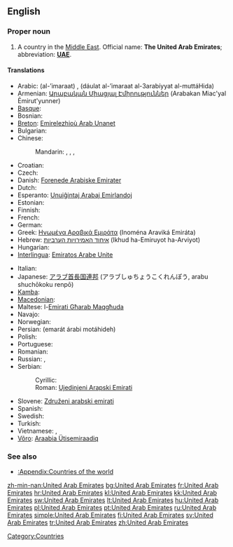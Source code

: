 ==English==
{{wikipedia}}

===Proper noun===
{{en-proper noun|sg=[[United]] [[Arab]] [[Emirate]]s}}

# A country in the [[Middle East]]. Official name: '''The United Arab Emirates'''; abbreviation: '''[[UAE]]'''.

====Translations====
{{trans-top|country in the Middle East}}
* Arabic: {{Arab|[[الإمارات]]}} (al-’imaraat) {{p}}, {{Arab|[[دولة الإمارات العربية المتحدة]]}} (dáulat al-’imaraat al-3arabíyyat al-muttáHida) {{p}}
* Armenian: [[Արաբական Միացյալ Էմիրություններ]] (Arabakan Miac'yal Ēmirut'yunner)
* [[Basque]]: {{t|eu|Arabiar Emirerri Batuak|p|xs=Basque}}
* Bosnian: {{t-|bs|Ujedinjeni Arapski Emirati|m|p}}
* [[Breton]]: [[Emirelezhioù Arab Unanet]]
* Bulgarian: {{t+|bg|Обединени Арабски Емирства|n|p|tr=Obedinéni Arábski Emírstva}}
* Chinese:
*: Mandarin: {{t-|cmn|阿拉伯聯合酋長國|sc=Hani}}, {{t-|cmn|阿拉伯联合酋长国|tr=Ālābó liánhé qiúzhǎngguó|sc=Hani}}, {{t|cmn|阿聯酋|sc=Hani}}, {{t|cmn|阿联酋|tr=Ā-lián-qiú|sc=Hani}}
* Croatian: {{t+|hr|Ujedinjeni Arapski Emirati|m|p}}
* Czech: {{t-|cs|Spojené arabské emiráty|m|p}}
* Danish: [[Forenede Arabiske Emirater]]
* Dutch: {{t+|nl|Verenigde Arabische Emiraten}}
* Esperanto: [[Unuiĝintaj Arabaj Emirlandoj]]
* Estonian: {{t-|et|Araabia Ühendemiraadid}}
* Finnish: {{t+|fi|Arabiemiirikunnat}}
* French: {{t+|fr|Émirats arabes unis|m|p}}
* German: {{t+|de|Vereinigte Arabische Emirate|f|p}}
* Greek: [[Ηνωμένα Αραβικά Εμιράτα]] {{n|p}} (Inoména Araviká Emiráta)
* Hebrew: [[איחוד האמירויות הערביות]] (Ikhud ha-Emiruyot ha-Arviyot)
* Hungarian: {{t+|hu|Egyesült Arab Emírségek}}
* [[Interlingua]]: [[Emiratos Arabe Unite]]
{{trans-mid}}
* Italian: {{t-|it|Emirati Arabi Uniti|m|p}}
* Japanese: [[アラブ首長国連邦]] (アラブしゅちょうこくれんぽう, arabu shuchōkoku renpō)
* [[Kamba]]: {{tø|kam|Saudia}}
* [[Macedonian]]: {{t+|mk|Обединети Арапски Емирати|m|p|tr=Obedíneti Árapski Emiráti}}
* Maltese: l-[[Emirati Għarab Maqgħuda]]
* Navajo: {{tø|nv|Ásáí Bikéyah Yázhí Ałhidadiidzooígíí}}
* Norwegian: {{t+|no|De forente arabiske emirater}}
* Persian: {{fa-Arab|[[امارات عربی متحده]]}} (emarát árabi motáhideh)
* Polish: {{t+|pl|Zjednoczone Emiraty Arabskie|m|p}}
* Portuguese: {{t+|pt|Emiratos Árabes Unidos|m|p}}
* Romanian: {{t-|ro|Emiratele Arabe Unite|n|p}}
* Russian: {{t+|ru|Объединённые Арабские Эмираты|m|p|tr=Ob”jedinjónnyje Arábskije Emiráty}}, {{t|ru|ОАЭ|m|p|tr=o-a-é|sc=Cyrl}}
* Serbian:
*: Cyrillic: {{t-|sr|Уједињени Арапски Емирати|m|p|sc=Cyrl}}
*: Roman: [[Ujedinjeni Arapski Emirati#Serbian|Ujedinjeni Arapski Emirati]] {{m|p}}
* Slovene: [[Združeni arabski emirati]] {{m|p}}
* Spanish: {{t+|es|Emiratos Árabes Unidos|m|p}}
* Swedish: {{t+|sv|Förenade Arabemiraten}}
* Turkish: {{t+|tr|Birleşik Arap Emirlikleri}}
* Vietnamese: {{t-|vi|A-rập thống nhất Ê-mi-rát|xs=Vietnamese}}, {{t-|vi|A-rập TN Ê-mi-rát|xs=Vietnamese}}
* [[Võro]]: [[Araabia Ütisemiraadiq]]
{{trans-bottom}}

===See also===
* [[:Appendix:Countries of the world]]

[[Category:Countries]]

[[zh-min-nan:United Arab Emirates]]
[[bg:United Arab Emirates]]
[[fr:United Arab Emirates]]
[[hr:United Arab Emirates]]
[[kl:United Arab Emirates]]
[[kk:United Arab Emirates]]
[[sw:United Arab Emirates]]
[[lt:United Arab Emirates]]
[[hu:United Arab Emirates]]
[[pl:United Arab Emirates]]
[[pt:United Arab Emirates]]
[[ru:United Arab Emirates]]
[[simple:United Arab Emirates]]
[[fi:United Arab Emirates]]
[[sv:United Arab Emirates]]
[[tr:United Arab Emirates]]
[[zh:United Arab Emirates]]